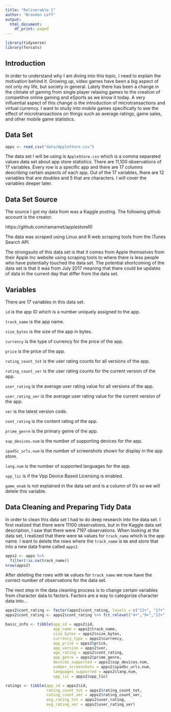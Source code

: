 ```yaml
---
title: "Deliverable 1"
author: "Brandon Leff"
output:
  html_document:
    df_print: paged
---
```


```r
library(tidyverse)
library(forcats)
```

## Introduction 

In order to understand why I am diving into this topic, I need to explain the motivation behind it. Growing up, video games have been a big aspect of not only my life, but society in general. Lately there has been a change in the climate of gaming from single player relaxing games to the creation of competitve online gaming and eSports as we know it today. A very influential aspect of this change is the introduction of microtransactions and virtual currency. I want to study into mobile games specifically to see the effect of microtransactions on things such as average ratings, game sales, and other mobile game statistics.

## Data Set

```r
apps <- read_csv("data/AppleStore.csv")
```

The data set I will be using is `AppleStore.csv` which is a comma separated values data set about app store statistics. There are 11,100 observations of 17 variables. Every row is a specific app and there are 17 columns describing certain aspects of each app. Out of the 17 variables, there are 12 variables that are doubles and 5 that are characters. I will cover the variables deeper later.

## Data Set Source

The source I got my data from was a Kaggle posting. The following github account is the creator.

https://github.com/ramamet/applestoreR)

The data was scraped using Linux and R web scraping tools from the iTunes Search API.

The strongsuits of this data set is that it comes from Apple themselves from their Apple Inc website using scraping tools to where there is less people who have potentially touched the data set. The potential shortcoming of the data set is that it was from July 2017 meaning that there could be updates of data in the current day that differ from the data set.

## Variables

There are 17 variables in this data set. 

`id` is the app ID which is a number uniquely assigned to the app.

`track_name` is the app name.

`size_bytes` is the size of the app in bytes.

`currency` is the type of currency for the price of the app.

`price` is the price of the app.

`rating_count_tot` is the user rating counts for all versions of the app.

`rating_count_ver` is the user rating counts for the current version of the app.

`user_rating` is the average user rating value for all versions of the app.

`user_rating_ver` is the average user rating value for the current version of the app.

`ver` is the latest version code.

`cont_rating` is the content rating of the app.

`prime_genre` is the primary genre of the app.

`sup_devices.num` is the number of supporting devices for the app.

`ipadSc_urls.num` is the number of screenshots shown for display in the app store.

`lang.num` is the number of supported languages for the app.

`vpp_lic` is if the Vpp Device Based Licensing is enabled.

`game_enab` is not explained in the data set and is a column of 0's so we will delete this variable.

## Data Cleaning and Preparing Tidy Data

In order to clean this data set I had to do deep research into the data set. I first realized that there were 11100 observations, but in the Kaggle data set description, I saw that there were 7197 observations. When looking at the data set, I realized that there were `NA` values for `track_name` which is the app name. I want to delete the rows where the `track_name` is `NA` and store that into a new data frame called `apps2`.

```r
apps2 <- apps %>% 
  filter(!is.na(track_name))
nrow(apps2)
```

After deleting the rows with `NA` values for `track_name` we now have the correct number of observations for the data set.

The next step in the data cleaning process is to change certain variables from character data to factors. Factors are a way to categorize character data into...
```r
apps2$cont_rating <- factor(apps2$cont_rating, levels = c("12+", "17+", "4+", "9+"))
apps2$cont_rating <- apps2$cont_rating %>% fct_relevel("4+","9+","12+","17+")
```

```r
basic_info <- tibble(app_id = apps2$id, 
                     app_name = apps2$track_name, 
                     size_bytes = apps2$size_bytes, 
                     currency_type = apps2$currency,
                     app_price = apps2$price,
                     app_version = apps2$ver,
                     age_rating = apps2$cont_rating,
                     app_genre = apps2$prime_genre,
                     devices_supported = apps2$sup_devices.num,
                     number_screenshots = apps2$ipadSc_urls.num,
                     languages_supported = apps2$lang.num,
                     vpp_lic = apps2$vpp_lic)
```

```r
ratings <- tibble(app_id = apps2$id,
                  rating_count_tot = apps2$rating_count_tot,
                  rating_count_ver = apps2$rating_count_ver,
                  avg_rating_tot = apps2$user_rating,
                  avg_rating_ver = apps2$user_rating_ver)
```



